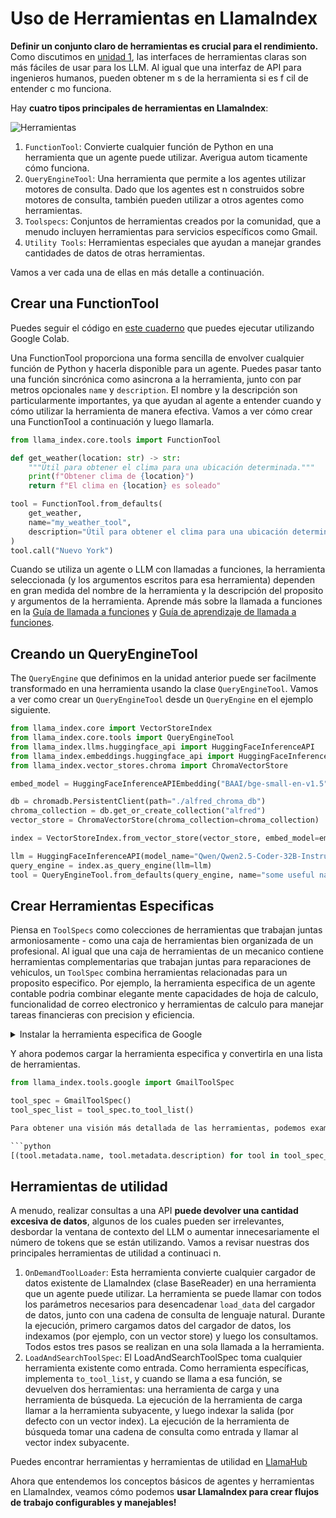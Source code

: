 # Uso de Herramientas en LlamaIndex

**Definir un conjunto claro de herramientas es crucial para el rendimiento.** Como discutimos en [unidad 1](../../unit1/tools), las interfaces de herramientas claras son más fáciles de usar para los LLM.
Al igual que una interfaz de API para ingenieros humanos, pueden obtener m s de la herramienta si es f cil de entender c mo funciona.

Hay **cuatro tipos principales de herramientas en LlamaIndex**:

![Herramientas](https://huggingface.co/datasets/agents-course/course-images/resolve/main/en/unit2/llama-index/tools.png)

1. `FunctionTool`: Convierte cualquier función de Python en una herramienta que un agente puede utilizar. Averigua autom ticamente cómo funciona.
2. `QueryEngineTool`: Una herramienta que permite a los agentes utilizar motores de consulta. Dado que los agentes est n construidos sobre motores de consulta, también pueden utilizar a otros agentes como herramientas.
3. `Toolspecs`: Conjuntos de herramientas creados por la comunidad, que a menudo incluyen herramientas para servicios específicos como Gmail.
4. `Utility Tools`: Herramientas especiales que ayudan a manejar grandes cantidades de datos de otras herramientas.

Vamos a ver cada una de ellas en más detalle a continuación.

## Crear una FunctionTool

<Tip>
Puedes seguir el código en <a href="https://huggingface.co/agents-course/notebooks/blob/main/unit2/llama-index/tools.ipynb" target="_blank">este cuaderno</a> que puedes ejecutar utilizando Google Colab.
</Tip>

Una FunctionTool proporciona una forma sencilla de envolver cualquier función de Python y hacerla disponible para un agente.
Puedes pasar tanto una función sincrónica como asincrona a la herramienta, junto con par metros opcionales `name` y `description`.
El nombre y la descripción son particularmente importantes, ya que ayudan al agente a entender cuando y cómo utilizar la herramienta de manera efectiva.
Vamos a ver cómo crear una FunctionTool a continuación y luego llamarla.

```python
from llama_index.core.tools import FunctionTool

def get_weather(location: str) -> str:
    """Útil para obtener el clima para una ubicación determinada."""
    print(f"Obtener clima de {location}")
    return f"El clima en {location} es soleado"

tool = FunctionTool.from_defaults(
    get_weather,
    name="my_weather_tool",
    description="Útil para obtener el clima para una ubicación determinada.",
)
tool.call("Nuevo York")
```

<Tip>Cuando se utiliza un agente o LLM con llamadas a funciones, la herramienta seleccionada (y los argumentos escritos para esa herramienta) dependen en gran medida del nombre de la herramienta y la descripción del proposito y argumentos de la herramienta. Aprende más sobre la llamada a funciones en la <a href="https://docs.llamaindex.ai/es/stable/module_guides/deploying/agents/modules/function_calling.html">Guía de llamada a funciones</a> y <a href="https://docs.llamaindex.ai/es/stable/understanding/agent/function_calling.html">Guía de aprendizaje de llamada a funciones</a>.</Tip>

## Creando un QueryEngineTool

The `QueryEngine` que definimos en la unidad anterior puede ser facilmente transformado en una herramienta usando la clase `QueryEngineTool`.
Vamos a ver como crear un `QueryEngineTool` desde un `QueryEngine` en el ejemplo siguiente.

```python
from llama_index.core import VectorStoreIndex
from llama_index.core.tools import QueryEngineTool
from llama_index.llms.huggingface_api import HuggingFaceInferenceAPI
from llama_index.embeddings.huggingface_api import HuggingFaceInferenceAPIEmbedding
from llama_index.vector_stores.chroma import ChromaVectorStore

embed_model = HuggingFaceInferenceAPIEmbedding("BAAI/bge-small-en-v1.5")

db = chromadb.PersistentClient(path="./alfred_chroma_db")
chroma_collection = db.get_or_create_collection("alfred")
vector_store = ChromaVectorStore(chroma_collection=chroma_collection)

index = VectorStoreIndex.from_vector_store(vector_store, embed_model=embed_model)

llm = HuggingFaceInferenceAPI(model_name="Qwen/Qwen2.5-Coder-32B-Instruct")
query_engine = index.as_query_engine(llm=llm)
tool = QueryEngineTool.from_defaults(query_engine, name="some useful name", description="some useful description")
```

## Crear Herramientas Especificas

Piensa en `ToolSpecs` como colecciones de herramientas que trabajan juntas armoniosamente - como una caja de herramientas bien organizada de un profesional.
Al igual que una caja de herramientas de un mecanico contiene herramientas complementarias que trabajan juntas para reparaciones de vehiculos, un `ToolSpec` combina herramientas relacionadas para un proposito especifico.
Por ejemplo, la herramienta especifica de un agente contable podria combinar elegante mente capacidades de hoja de calculo, funcionalidad de correo electronico y herramientas de calculo para manejar tareas financieras con precision y eficiencia.

<details>
<summary>Instalar la herramienta especifica de Google</summary>
Como se introdujo en la [seccion sobre LlamaHub](llama-hub), podemos instalar la herramienta especifica de Google con el siguiente comando:
```python
pip install llama-index-tools-google
```
</details>

Y ahora podemos cargar la herramienta especifica y convertirla en una lista de herramientas.

```python
from llama_index.tools.google import GmailToolSpec

tool_spec = GmailToolSpec()
tool_spec_list = tool_spec.to_tool_list()

Para obtener una visión más detallada de las herramientas, podemos examinar los `metadata` de cada una de ellas.

```python
[(tool.metadata.name, tool.metadata.description) for tool in tool_spec_list]
```

## Herramientas de utilidad

A menudo, realizar consultas a una API **puede devolver una cantidad excesiva de datos**, algunos de los cuales pueden ser irrelevantes, desbordar la ventana de contexto del LLM o aumentar innecesariamente el número de tokens que se están utilizando.
Vamos a revisar nuestras dos principales herramientas de utilidad a continuaci n.

1. `OnDemandToolLoader`: Esta herramienta convierte cualquier cargador de datos existente de LlamaIndex (clase BaseReader) en una herramienta que un agente puede utilizar. La herramienta se puede llamar con todos los parámetros necesarios para desencadenar `load_data` del cargador de datos, junto con una cadena de consulta de lenguaje natural. Durante la ejecución, primero cargamos datos del cargador de datos, los indexamos (por ejemplo, con un vector store) y luego los consultamos. Todos estos tres pasos se realizan en una sola llamada a la herramienta.
2. `LoadAndSearchToolSpec`: El LoadAndSearchToolSpec toma cualquier herramienta existente como entrada. Como herramienta específicas, implementa `to_tool_list`, y cuando se llama a esa función, se devuelven dos herramientas: una herramienta de carga y una herramienta de búsqueda. La ejecución de la herramienta de carga llamar  a la herramienta subyacente, y luego indexar  la salida (por defecto con un vector index). La ejecución de la herramienta de búsqueda tomar  una cadena de consulta como entrada y llamar  al vector index subyacente.

<Tip>Puedes encontrar herramientas y herramientas de utilidad en <a href="https://llamahub.ai/">LlamaHub</a></Tip>

Ahora que entendemos los conceptos básicos de agentes y herramientas en LlamaIndex, veamos cómo podemos **usar LlamaIndex para crear flujos de trabajo configurables y manejables!**